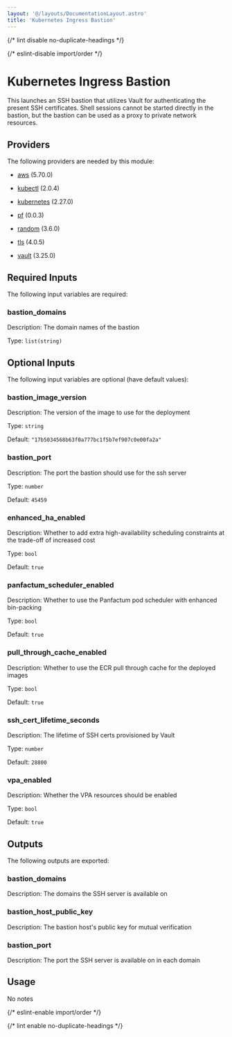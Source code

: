 ```yaml
---
layout: '@/layouts/DocumentationLayout.astro'
title: 'Kubernetes Ingress Bastion'
---
```



{/* lint disable no-duplicate-headings */}

{/* eslint-disable import/order */}

<ModuleHeader
  name="kube_bastion"
  sourceHref="https://github.com/Panfactum/stack/tree/__PANFACTUM_VERSION_EDGE__/packages/infrastructure/kube_bastion"
  status="stable"
  type="direct"
/>

# Kubernetes Ingress Bastion

This launches an SSH bastion that utilizes Vault for authenticating the present SSH certificates.
Shell sessions cannot be started directly in the bastion, but the bastion can be used as a proxy
to private network resources.

## Providers

The following providers are needed by this module:

- [aws](https://registry.terraform.io/providers/hashicorp/aws/5.70.0/docs) (5.70.0)

- [kubectl](https://registry.terraform.io/providers/alekc/kubectl/2.0.4/docs) (2.0.4)

- [kubernetes](https://registry.terraform.io/providers/hashicorp/kubernetes/2.27.0/docs) (2.27.0)

- [pf](https://registry.terraform.io/providers/panfactum/pf/0.0.3/docs) (0.0.3)

- [random](https://registry.terraform.io/providers/hashicorp/random/3.6.0/docs) (3.6.0)

- [tls](https://registry.terraform.io/providers/hashicorp/tls/4.0.5/docs) (4.0.5)

- [vault](https://registry.terraform.io/providers/hashicorp/vault/3.25.0/docs) (3.25.0)

## Required Inputs

The following input variables are required:

### bastion_domains

Description: The domain names of the bastion

Type: `list(string)`

## Optional Inputs

The following input variables are optional (have default values):

### bastion_image_version

Description: The version of the image to use for the deployment

Type: `string`

Default: `"17b5034568b63f0a777bc1f5b7ef907c0e00fa2a"`

### bastion_port

Description: The port the bastion should use for the ssh server

Type: `number`

Default: `45459`

### enhanced_ha_enabled

Description: Whether to add extra high-availability scheduling constraints at the trade-off of increased cost

Type: `bool`

Default: `true`

### panfactum_scheduler_enabled

Description: Whether to use the Panfactum pod scheduler with enhanced bin-packing

Type: `bool`

Default: `true`

### pull_through_cache_enabled

Description: Whether to use the ECR pull through cache for the deployed images

Type: `bool`

Default: `true`

### ssh_cert_lifetime_seconds

Description: The lifetime of SSH certs provisioned by Vault

Type: `number`

Default: `28800`

### vpa_enabled

Description: Whether the VPA resources should be enabled

Type: `bool`

Default: `true`

## Outputs

The following outputs are exported:

### bastion_domains

Description: The domains the SSH server is available on

### bastion_host_public_key

Description: The bastion host's public key for mutual verification

### bastion_port

Description: The port the SSH server is available on in each domain

## Usage

No notes

{/* eslint-enable import/order */}

{/* lint enable no-duplicate-headings */}

